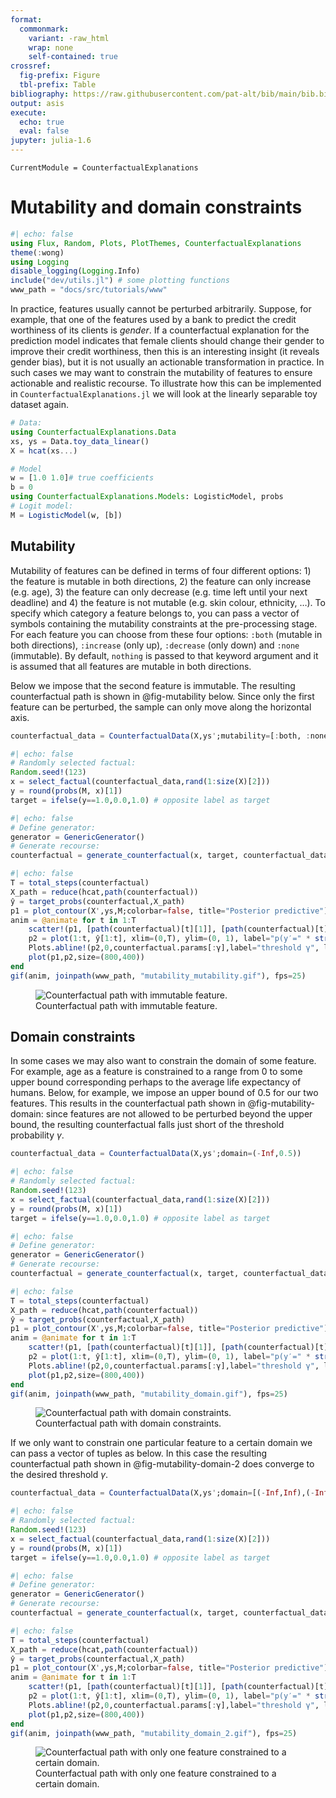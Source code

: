 ```yaml
---
format: 
  commonmark:
    variant: -raw_html
    wrap: none
    self-contained: true
crossref:
  fig-prefix: Figure
  tbl-prefix: Table
bibliography: https://raw.githubusercontent.com/pat-alt/bib/main/bib.bib
output: asis
execute: 
  echo: true
  eval: false
jupyter: julia-1.6
---
```


```@meta
CurrentModule = CounterfactualExplanations 
```

# Mutability and domain constraints

```julia
#| echo: false
using Flux, Random, Plots, PlotThemes, CounterfactualExplanations
theme(:wong)
using Logging
disable_logging(Logging.Info)
include("dev/utils.jl") # some plotting functions
www_path = "docs/src/tutorials/www"
```

In practice, features usually cannot be perturbed arbitrarily. Suppose, for example, that one of the features used by a bank to predict the credit worthiness of its clients is *gender*. If a counterfactual explanation for the prediction model indicates that female clients should change their gender to improve their credit worthiness, then this is an interesting insight (it reveals gender bias), but it is not usually an actionable transformation in practice. In such cases we may want to constrain the mutability of features to ensure actionable and realistic recourse. To illustrate how this can be implemented in `CounterfactualExplanations.jl` we will look at the linearly separable toy dataset again.

```julia
# Data:
using CounterfactualExplanations.Data
xs, ys = Data.toy_data_linear()
X = hcat(xs...)

# Model
w = [1.0 1.0]# true coefficients
b = 0
using CounterfactualExplanations.Models: LogisticModel, probs 
# Logit model:
M = LogisticModel(w, [b])
```

## Mutability

Mutability of features can be defined in terms of four different options: 1) the feature is mutable in both directions, 2) the feature can only increase (e.g. age), 3) the feature can only decrease (e.g. time left until your next deadline) and 4) the feature is not mutable (e.g. skin colour, ethnicity, ...). To specify which category a feature belongs to, you can pass a vector of symbols containing the mutability constraints at the pre-processing stage. For each feature you can choose from these four options: `:both` (mutable in both directions), `:increase` (only up), `:decrease` (only down) and `:none` (immutable). By default, `nothing` is passed to that keyword argument and it is assumed that all features are mutable in both directions.

Below we impose that the second feature is immutable. The resulting counterfactual path is shown in @fig-mutability below. Since only the first feature can be perturbed, the sample can only move along the horizontal axis.

```julia
counterfactual_data = CounterfactualData(X,ys';mutability=[:both, :none])
```

```julia
#| echo: false
# Randomly selected factual:
Random.seed!(123)
x = select_factual(counterfactual_data,rand(1:size(X)[2]))
y = round(probs(M, x)[1])
target = ifelse(y==1.0,0.0,1.0) # opposite label as target
```

```julia
#| echo: false
# Define generator:
generator = GenericGenerator()
# Generate recourse:
counterfactual = generate_counterfactual(x, target, counterfactual_data, M, generator)
```

```julia
#| echo: false
T = total_steps(counterfactual)
X_path = reduce(hcat,path(counterfactual))
ŷ = target_probs(counterfactual,X_path)
p1 = plot_contour(X',ys,M;colorbar=false, title="Posterior predictive")
anim = @animate for t in 1:T
    scatter!(p1, [path(counterfactual)[t][1]], [path(counterfactual)[t][2]], ms=5, color=Int(y), label="")
    p2 = plot(1:t, ŷ[1:t], xlim=(0,T), ylim=(0, 1), label="p(y′=" * string(target) * ")", title="Validity", lc=:black)
    Plots.abline!(p2,0,counterfactual.params[:γ],label="threshold γ", ls=:dash) # decision boundary
    plot(p1,p2,size=(800,400))
end
gif(anim, joinpath(www_path, "mutability_mutability.gif"), fps=25)
```

![Counterfactual path with immutable feature.](www/mutability_mutability.gif){#fig-mutability}

## Domain constraints

In some cases we may also want to constrain the domain of some feature. For example, age as a feature is constrained to a range from 0 to some upper bound corresponding perhaps to the average life expectancy of humans. Below, for example, we impose an upper bound of $0.5$ for our two features. This results in the counterfactual path shown in @fig-mutability-domain: since features are not allowed to be perturbed beyond the upper bound, the resulting counterfactual falls just short of the threshold probability $\gamma$.

```julia
counterfactual_data = CounterfactualData(X,ys';domain=(-Inf,0.5))
```

```julia
#| echo: false
# Randomly selected factual:
Random.seed!(123)
x = select_factual(counterfactual_data,rand(1:size(X)[2]))
y = round(probs(M, x)[1])
target = ifelse(y==1.0,0.0,1.0) # opposite label as target
```

```julia
#| echo: false
# Define generator:
generator = GenericGenerator()
# Generate recourse:
counterfactual = generate_counterfactual(x, target, counterfactual_data, M, generator, T=100)
```

```julia
#| echo: false
T = total_steps(counterfactual)
X_path = reduce(hcat,path(counterfactual))
ŷ = target_probs(counterfactual,X_path)
p1 = plot_contour(X',ys,M;colorbar=false, title="Posterior predictive")
anim = @animate for t in 1:T
    scatter!(p1, [path(counterfactual)[t][1]], [path(counterfactual)[t][2]], ms=5, color=Int(y), label="")
    p2 = plot(1:t, ŷ[1:t], xlim=(0,T), ylim=(0, 1), label="p(y′=" * string(target) * ")", title="Validity", lc=:black)
    Plots.abline!(p2,0,counterfactual.params[:γ],label="threshold γ", ls=:dash) # decision boundary
    plot(p1,p2,size=(800,400))
end
gif(anim, joinpath(www_path, "mutability_domain.gif"), fps=25)
```

![Counterfactual path with domain constraints.](www/mutability_domain.gif){#fig-mutability-domain}

If we only want to constrain one particular feature to a certain domain we can pass a vector of tuples as below. In this case the resulting counterfactual path shown in @fig-mutability-domain-2 does converge to the desired threshold $\gamma$.

```julia
counterfactual_data = CounterfactualData(X,ys';domain=[(-Inf,Inf),(-Inf,-0.5)])
```

```julia
#| echo: false
# Randomly selected factual:
Random.seed!(123)
x = select_factual(counterfactual_data,rand(1:size(X)[2]))
y = round(probs(M, x)[1])
target = ifelse(y==1.0,0.0,1.0) # opposite label as target
```

```julia
#| echo: false
# Define generator:
generator = GenericGenerator()
# Generate recourse:
counterfactual = generate_counterfactual(x, target, counterfactual_data, M, generator, T=100)
```

```julia
#| echo: false
T = total_steps(counterfactual)
X_path = reduce(hcat,path(counterfactual))
ŷ = target_probs(counterfactual,X_path)
p1 = plot_contour(X',ys,M;colorbar=false, title="Posterior predictive")
anim = @animate for t in 1:T
    scatter!(p1, [path(counterfactual)[t][1]], [path(counterfactual)[t][2]], ms=5, color=Int(y), label="")
    p2 = plot(1:t, ŷ[1:t], xlim=(0,T), ylim=(0, 1), label="p(y′=" * string(target) * ")", title="Validity", lc=:black)
    Plots.abline!(p2,0,counterfactual.params[:γ],label="threshold γ", ls=:dash) # decision boundary
    plot(p1,p2,size=(800,400))
end
gif(anim, joinpath(www_path, "mutability_domain_2.gif"), fps=25)
```

![Counterfactual path with only one feature constrained to a certain domain.](www/mutability_domain_2.gif){#fig-mutability-domain-2}